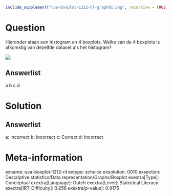 ```r
include_supplement("uva-boxplot-1212-nl-graph01.png", recursive = TRUE)
```

Question
========

Hieronder staan een histogram en 4 boxplots. Welke van de 4 boxplots is
afkomstig van dezelfde dataset als het histogram?

![](uva-boxplot-1212-nl-graph01.png)

Answerlist
----------

a
b
c
d

Solution
========

Answerlist
----------

a: Incorrect
b: Incorrect
c: Correct
d: Incorrect

Meta-information
================
exname: uva-boxplot-1212-nl
extype: schoice
exsolution: 0010
exsection: Descriptive statistics/Data representation/Graphs/Boxplot
exextra[Type]: Conceptual
exextra[Language]: Dutch
exextra[Level]: Statistical Literacy
exextra[IRT-Difficulty]: 0.256
exextra[p-value]: 0.9175
